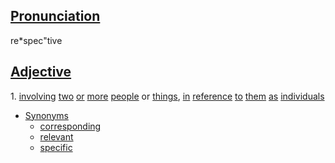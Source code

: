 ==[[Pronunciation]]==
re*spec"tive

==[[Adjective]]==
1. [[involve|involving]] [[two]] [[or]] [[more]] [[people]] or [[thing]]s, [[in]] [[reference]] [[to]] [[them]] [[as]] [[individual]]s
* [[Synonym]]s
** [[correspond]]ing
** [[relevant]]
** [[specific]]